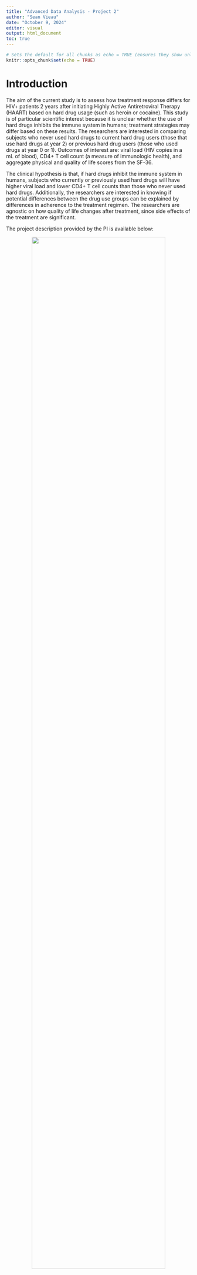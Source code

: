 ```yaml
---
title: "Advanced Data Analysis - Project 2"
author: "Sean Vieau"
date: "October 9, 2024"
editor: visual
output: html_document
toc: true
---
```


```r
# Sets the default for all chunks as echo = TRUE (ensures they show unless specified not to)
knitr::opts_chunk$set(echo = TRUE)
```

# Introduction

The aim of the current study is to assess how treatment response differs for HIV+ patients 2 years after initiating Highly Active Antiretroviral Therapy (HAART) based on hard drug usage (such as heroin or cocaine). This study is of particular scientific interest because it is unclear whether the use of hard drugs inhibits the immune system in humans; treatment strategies may differ based on these results. The researchers are interested in comparing subjects who never used hard drugs to current hard drug users (those that use hard drugs at year 2) or previous hard drug users (those who used drugs at year 0 or 1). Outcomes of interest are: viral load (HIV copies in a mL of blood), CD4+ T cell count (a measure of immunologic health), and aggregate physical and quality of life scores from the SF-36.

The clinical hypothesis is that, if hard drugs inhibit the immune system in humans, subjects who currently or previously used hard drugs will have higher viral load and lower CD4+ T cell counts than those who never used hard drugs. Additionally, the researchers are interested in knowing if potential differences between the drug use groups can be explained by differences in adherence to the treatment regimen. The researchers are agnostic on how quality of life changes after treatment, since side effects of the treatment are significant.

The project description provided by the PI is available below:

<div style="text-align: center;">
  <img src="/Project_2/Project_2_R/Media/Project2_description1.png" width="85%"/>
</div>

# Method

**Study Design**

This is a secondary data analysis of the Multicenter AIDS Cohort Study, an ongoing prospective cohort study investigating the natural and treated disease progression of HIV-1 in bisexual men in 4 major cities in the U.S. Measurements for all variables were taken once per year over an 8-year time period; however, the current analysis is only concerned with treatment outcomes after 2 years of HAART. Data was received as a longform .csv file containing 33 columns along with a data dictionary. The main outcomes of interest are viral load, CD4+ T cell count, and aggregate physical and quality of life scores. Adherence to treatment regiment will be investigated as a potential confounder.

Potential covariates of interest include: marijuana usage since last visit and frequency of usage, income, BMI, high blood pressure, diabetes, liver disease stage 3 / 4, kidney disease, frailty related phenotype, total cholesterol, triglycerides, fasting LDL, dyslipidemia, depression score, smoking status, alcohol use since last visit, heroin or opiate use since last visit, intravenous drug use since last visit, race, education at baseline, age, if they took ART at the visit or if they have ever taken it before, and years since initiating ART.

## Data Preparation

First we load the necessary packages

```r
library(dplyr)
library(ggplot2)
library(tidyverse)
library(knitr)
library(naniar)
library(kableExtra)
library(table1)
library(purrr)
library(tidyr) # Used for reshaping
```

Then we import the data set.

```r
data <- read_csv("C:/Users/sviea/Documents/Portfolio/Project_2/Project_2_R/RawData/hiv_dataset.csv")
```

And take a look.

```r
glimpse(data)
```

Everything appears properly formatted, however all our categorical variables are coded as doubles.

Let's take a look at the header for good measure.

```r
kable(head(data), format = "html") %>%
  kable_styling(bootstrap_options = c("striped", "hover", "condensed"))
```

We can see the data set is in long form. Let's convert that to wideform.

```r

# Filter data to only include 2 years
data_2 <- data %>%
  filter(years <= 2)

data_wide <- pivot_wider(data_2, id_cols = newid, names_from = years, values_from = -c(newid, years))

kable(head(data_wide), format = "html") %>%
  kable_styling(bootstrap_options = c("striped", "hover", "condensed"))

```

Missingness

```r
gg_miss_var(data)
```

This shows that we are missing the most values for LDL, TRIG, income, TCHOL, and ADH.

A closer examination reveals...

```r
vis_miss(data)
```

47% of `LDL`, 43% of `TRIG`, 23% of `income`, and 22% of `TCHOL`, and 15% of `ADH` values are missing.

`LDL`, `TRIG`, and income have egregious amounts of missing data. `ADH` may be acceptable, but it will be worth investigating missing trends with it and potentially performing MI or switching to a linear mixed model if it is a strong predictor of our dependent variables and should be included in the model. Fortunately, all other variables have <5% missing values and are acceptable, and can be kept as is.

```r
# Create a function to summarize each column
summarize_column <- function(column) {
  data.frame(
    Min = min(column, na.rm = TRUE),
    Max = max(column, na.rm = TRUE)
  )
}

# Apply the function to each column and bind the results into a single data frame
summary_df <- map_dfr(data_wide, summarize_column, .id = "Column") %>%
  mutate(across(everything(), ~ format(., scientific = FALSE))) # Eliminates scientific notation

# Pretty print the table
kable(summary_df, format = "html") %>%
  kable_styling(bootstrap_options = c("striped", "hover", "condensed"))

# Apply the function to each column and bind the results into a single data frame
summary_df <- map_dfr(data, summarize_column, .id = "Column") %>%
  mutate(across(everything(), ~ format(., scientific = FALSE))) # Eliminates scientific notation
                                      
# Pretty print the table
kable(summary_df, format = "html") %>%
  kable_styling(bootstrap_options = c("striped", "hover", "condensed"))
```

`income` is on a scale from 1-9, with 9 being do not wish to answer.

`BMI` at years 1 and 2 show the mins as -1 and maxes as 999+. The data dictionary says that -1 is an 'improbable value', and 999 is "insufficient data". Odd that the max for BMI_1 shows as 999.61449 instead of 999.

```r
hist(data_wide$BMI_0)
hist(data_wide$BMI_1)
hist(data_wide$BMI_2)
```

Takeaway here is we only use the baseline measure of `BMI` if we include this variable in our model.

Let's look at the frequencies we have for income

```r
hist(data_wide$income_0)
```


Will have to turn all variables into classes and so they have names.


```r
hist(data_wide$CESD_0)
barplot(table(data_wide$CESD_0))
```

vload 0 is huuuuuge. There are some crazy outliers or misentered data there

```r
hist(data_wide$VLOAD_0)
barplot(table(data_wide$VLOAD_0))
boxplot(data_wide$VLOAD_0)
hist(data_wide$VLOAD_1)
hist(data_wide$VLOAD_2)

```


Conclusion: our previous missing data visuals were not accurate! We need to go back through and filter out the values that were coded as missing, but did not show up as NA (e.g. the -1, 9, or 999 values)!

For example, CESD missing was coded as -1, not blank. Go through each variable and write that down. BMI, education no response is 9, 9 for a bunch is coded as insufficient data

```r
# Do that here.
```


to do

do cleaning, then plotting, then correlations.

create change scores.